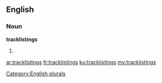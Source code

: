 ==English==

===Noun===
'''tracklistings'''

# {{plural of|tracklisting}}

[[Category:English plurals]]

[[ar:tracklistings]]
[[fr:tracklistings]]
[[ku:tracklistings]]
[[my:tracklistings]]
